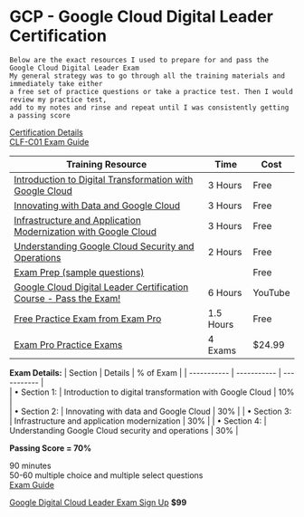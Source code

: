 # GCP - Google Cloud Digital Leader Certification

```
Below are the exact resources I used to prepare for and pass the Google Cloud Digital Leader Exam
My general strategy was to go through all the training materials and immediately take either 
a free set of practice questions or take a practice test. Then I would review my practice test,
add to my notes and rinse and repeat until I was consistently getting a passing score
```

[Certification Details](https://aws.amazon.com/certification/certified-cloud-practitioner/)  
[CLF-C01 Exam Guide](https://d1.awsstatic.com/training-and-certification/docs-cloud-practitioner/AWS-Certified-Cloud-Practitioner_Exam-Guide.pdf)

| Training Resource | Time |	Cost |
| ----------- | ----------- | ----------- | 
| [Introduction to Digital Transformation with Google Cloud](https://www.cloudskillsboost.google/course_templates/266?utm_source=gcp_training&utm_medium=website&utm_campaign=cgc&skip_cache=true) | 3 Hours | Free | 
| [Innovating with Data and Google Cloud](https://www.cloudskillsboost.google/course_templates/267?utm_source=gcp_training&utm_medium=website&utm_campaign=cgc&skip_cache=true) | 3 Hours | Free |	
| [Infrastructure and Application Modernization with Google Cloud](https://www.cloudskillsboost.google/course_templates/265?utm_source=gcp_training&utm_medium=website&utm_campaign=cgc&skip_cache=true) | 3 Hours | Free |
| [Understanding Google Cloud Security and Operations](https://www.cloudskillsboost.google/course_templates/271?utm_source=gcp_training&utm_medium=website&utm_campaign=cgc&skip_cache=true) | 2 Hours | Free |
| [Exam Prep (sample questions)](https://docs.google.com/forms/d/e/1FAIpQLSfsSfkh9PE-HjdRRzJ24wPSjZrXF3gLxmncAYx31gyz2rLbtw/viewform) |  | Free | 
| [Google Cloud Digital Leader Certification Course - Pass the Exam!](https://www.youtube.com/watch?v=UGRDM86MBIQ&t=19328s) | 6 Hours | YouTube |
| [Free Practice Exam from Exam Pro](https://app.exampro.co/student/attempts/new/cdl?exam_set_id=7) | 1.5 Hours | Free |
| [Exam Pro Practice Exams](https://app.exampro.co/student/journey/cdl) | 4 Exams | $24.99 |

**Exam Details:**
| Section | Details | % of Exam |
| ----------- | ----------- | ----------- | 		
| • Section 1: | Introduction to digital transformation with Google Cloud | 10% |		
| • Section 2: | Innovating with data and Google Cloud | 30% | 
| • Section 3: | Infrastructure and application modernization | 30% |
| • Section 4: | Understanding Google Cloud security and operations | 30% |   	

**Passing Score = 70%**		

90 minutes  
50-60 multiple choice and multiple select questions  
[Exam Guide](https://cloud.google.com/certification/guides/cloud-digital-leader)

[Google Digital Cloud Leader Exam Sign Up](https://www.webassessor.com/wa.do?page=certInfo&branding=GOOGLECLOUD&tabs=13)	**$99**	
